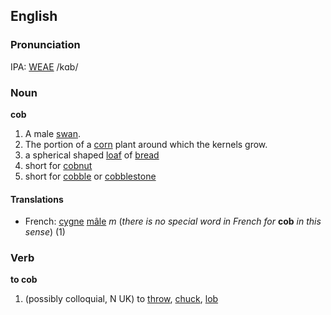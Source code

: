 ==English==

===Pronunciation===
IPA: [[WEAE]] /kɑb/

===Noun===
'''cob'''

#A male [[swan]].
#The portion of a [[corn]] plant around which the kernels grow.
#a spherical shaped [[loaf]] of [[bread]]
#short for [[cobnut]]
#short for [[cobble]] or [[cobblestone]]


====Translations====
*French: [[cygne]] [[mâle]] ''m'' (''there is no special word in French for'' '''cob''' ''in this sense'') (1)


===Verb===
'''to cob'''
#(possibly colloquial, N UK) to [[throw]], [[chuck]], [[lob]]